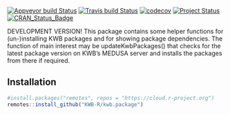 [![Appveyor build Status](https://ci.appveyor.com/api/projects/status/github/KWB-R/kwb.package?branch=master&svg=true)](https://ci.appveyor.com/project/KWB-R/kwb-package/branch/master)
[![Travis build Status](https://travis-ci.org/KWB-R/kwb.package.svg?branch=master)](https://travis-ci.org/KWB-R/kwb.package)
[![codecov](https://codecov.io/github/KWB-R/kwb.package/branch/master/graphs/badge.svg)](https://codecov.io/github/KWB-R/kwb.package)
[![Project Status](https://img.shields.io/badge/lifecycle-experimental-orange.svg)](https://www.tidyverse.org/lifecycle/#experimental)
[![CRAN_Status_Badge](https://www.r-pkg.org/badges/version/kwb.package)]()

DEVELOPMENT VERSION! This package contains some
helper functions for (un-)installing KWB packages and for showing
package dependencies. The function of main interest may be
updateKwbPackages() that checks for the latest package version on
KWB's MEDUSA server and installs the packages from there if required.

## Installation

```r
#install.packages("remotes", repos = "https://cloud.r-project.org")
remotes::install_github("KWB-R/kwb.package")
```
